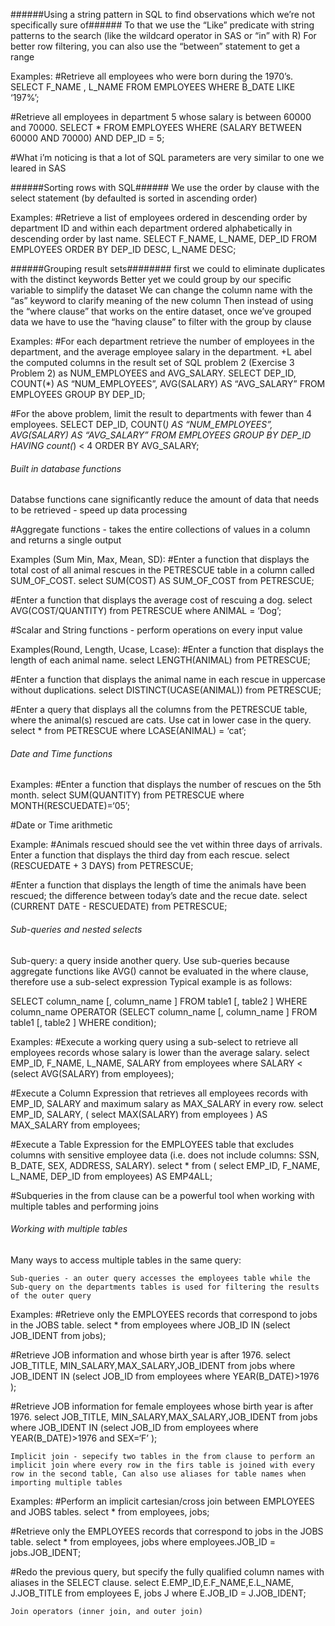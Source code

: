 ######Using a string pattern in SQL to find observations which we're not specifically sure of###### 
  To that we use the "Like" predicate with string patterns to the search (like the wildcard operator in SAS or "in" with R)
  For better row filtering, you can also use the "between" statement to get a range
  
  Examples:
#Retrieve all employees who were born during the 1970's.
  SELECT F_NAME , L_NAME
  FROM EMPLOYEES
  WHERE B_DATE LIKE '197%';
  
#Retrieve all employees in department 5 whose salary is between 60000 and 70000.
  SELECT *
  FROM EMPLOYEES
  WHERE (SALARY BETWEEN 60000 AND 70000) AND DEP_ID = 5;  
  
  
  
#What i'm noticing is that a lot of SQL parameters are very similar to one we leared in SAS



######Sorting rows with SQL###### 
  We use the order by clause with the select statement (by defaulted is sorted in ascending order)
  
  Examples:
#Retrieve a list of employees ordered in descending order by department ID and within each department ordered alphabetically in descending order by last name.
  SELECT F_NAME, L_NAME, DEP_ID 
  FROM EMPLOYEES
  ORDER BY DEP_ID DESC, L_NAME DESC;
  
  
######Grouping result sets########
  first we could to eliminate duplicates with the distinct keywords 
  Better yet we could group by our specific variable to simplify the dataset
  We can change the column name with the "as" keyword to clarify meaning of the new column
  Then instead of using the "where clause" that works on the entire dataset, once we've grouped data we have to use the "having clause" to filter with the group by clause
  
  Examples:
#For each department retrieve the number of employees in the department, and the average employee salary in the department. +L abel the computed columns in the result set of SQL problem 2 (Exercise 3 Problem 2) as NUM_EMPLOYEES and AVG_SALARY.
  SELECT DEP_ID, COUNT(*) AS "NUM_EMPLOYEES", AVG(SALARY) AS "AVG_SALARY"
  FROM EMPLOYEES
  GROUP BY DEP_ID;
  
#For the above problem, limit the result to departments with fewer than 4 employees.
  SELECT DEP_ID, COUNT(*) AS "NUM_EMPLOYEES", AVG(SALARY) AS "AVG_SALARY"
  FROM EMPLOYEES
  GROUP BY DEP_ID
  HAVING count(*) < 4
  ORDER BY AVG_SALARY;
  
  
###### Built in database functions ######


Databse functions cane significantly reduce the amount of data that needs to be retrieved - speed up data processing 

#Aggregate functions - takes the entire collections of values in a column and returns a single output

  Examples (Sum Min, Max, Mean, SD):
#Enter a function that displays the total cost of all animal rescues in the PETRESCUE table in a column called SUM_OF_COST.
  select SUM(COST) AS SUM_OF_COST from PETRESCUE;

#Enter a function that displays the average cost of rescuing a dog.
  select AVG(COST/QUANTITY) from PETRESCUE where ANIMAL = 'Dog';


#Scalar and String functions - perform operations on every input value 

  Examples(Round, Length, Ucase, Lcase):
#Enter a function that displays the length of each animal name.
  select LENGTH(ANIMAL) from PETRESCUE;

#Enter a function that displays the animal name in each rescue in uppercase without duplications.
  select DISTINCT(UCASE(ANIMAL)) from PETRESCUE;
  
#Enter a query that displays all the columns from the PETRESCUE table, where the animal(s) rescued are cats. Use cat in lower case in the query.
  select * from PETRESCUE where LCASE(ANIMAL) = 'cat';


###### Date and Time functions ######

  Examples:
#Enter a function that displays the number of rescues on the 5th month.
  select SUM(QUANTITY) from PETRESCUE where MONTH(RESCUEDATE)='05';

#Date or Time arithmetic 

  Example:
#Animals rescued should see the vet within three days of arrivals. Enter a function that displays the third day from each rescue.
  select (RESCUEDATE + 3 DAYS) from PETRESCUE;

#Enter a function that displays the length of time the animals have been rescued; the difference between today’s date and the recue date.
  select (CURRENT DATE - RESCUEDATE) from PETRESCUE;


###### Sub-queries and nested selects ######

Sub-query: a query inside another query. 
  Use sub-queries because aggregate functions like AVG() cannot be evaluated in the where clause, therefore use a sub-select expression 
    Typical example is as follows:

SELECT column_name [, column_name ]
FROM table1 [, table2 ]
WHERE column_name OPERATOR
   (SELECT column_name [, column_name ]
   FROM table1 [, table2 ]
   WHERE condition);
   
  Examples:
#Execute a working query using a sub-select to retrieve all employees records whose salary is lower than the average salary.
  select EMP_ID, F_NAME, L_NAME, SALARY 
  from employees 
  where SALARY < (select AVG(SALARY) 
                  from employees);

#Execute a Column Expression that retrieves all employees records with EMP_ID, SALARY and maximum salary as MAX_SALARY in every row.
  select EMP_ID, SALARY, ( select MAX(SALARY) from employees ) AS MAX_SALARY 
  from employees;
  
#Execute a Table Expression for the EMPLOYEES table that excludes columns with sensitive employee data (i.e. does not include columns: SSN, B_DATE, SEX, ADDRESS, SALARY).
  select * from ( select EMP_ID, F_NAME, L_NAME, DEP_ID from employees) AS EMP4ALL;


#Subqueries in the from clause can be a powerful tool when working with multiple tables and performing joins 


###### Working with multiple tables
  Many ways to access multiple tables in the same query:
  
    Sub-queries - an outer query accesses the employees table while the Sub-query on the departments tables is used for filtering the results of the outer query
  
  Examples:
#Retrieve only the EMPLOYEES records that correspond to jobs in the JOBS table.
  select * from employees where JOB_ID IN (select JOB_IDENT from jobs);

#Retrieve JOB information and whose birth year is after 1976.
  select JOB_TITLE, MIN_SALARY,MAX_SALARY,JOB_IDENT from jobs where JOB_IDENT IN (select JOB_ID from employees where YEAR(B_DATE)>1976 );
    
#Retrieve JOB information for female employees whose birth year is after 1976.
   select JOB_TITLE, MIN_SALARY,MAX_SALARY,JOB_IDENT from jobs where JOB_IDENT IN (select JOB_ID from employees where YEAR(B_DATE)>1976 and SEX='F' );
    
    Implicit join - sepecify two tables in the from clause to perform an implicit join where every row in the firs table is joined with every row in the second table, Can also use aliases for table names when importing multiple tables

  Examples:
#Perform an implicit cartesian/cross join between EMPLOYEES and JOBS tables.
  select * from employees, jobs;
  
#Retrieve only the EMPLOYEES records that correspond to jobs in the JOBS table.
  select * from employees, jobs where employees.JOB_ID = jobs.JOB_IDENT;

#Redo the previous query, but specify the fully qualified column names with aliases in the SELECT clause.
  select E.EMP_ID,E.F_NAME,E.L_NAME, J.JOB_TITLE from employees E, jobs J where E.JOB_ID = J.JOB_IDENT;
    
    
    
    Join operators (inner join, and outer join)






